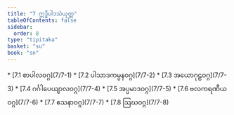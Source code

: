 ```yaml
---
title: "7 ဣဒ္ဓိပါဒသံယုတ္တ"
tableOfContents: false
sidebar:
  order: 8
type: "tipitaka"
basket: "su"
book: "sn"
---
```



<DynamicBreadcrumb />



<TableOfContents book="sn" section="7">
* [7.1 စာပါလဝဂ္ဂ](7/7-1)
* [7.2 ပါသာဒကမ္ပနဝဂ္ဂ](7/7-2)
* [7.3 အယောဂုဠဝဂ္ဂ](7/7-3)
* [7.4 ဂင်္ဂါပေယျာလဝဂ္ဂ](7/7-4)
* [7.5 အပ္ပမာဒဝဂ္ဂ](7/7-5)
* [7.6 ဗလကရဏီယဝဂ္ဂ](7/7-6)
* [7.7 ဧသနာဝဂ္ဂ](7/7-7)
* [7.8 ဩဃဝဂ္ဂ](7/7-8)
</TableOfContents>
